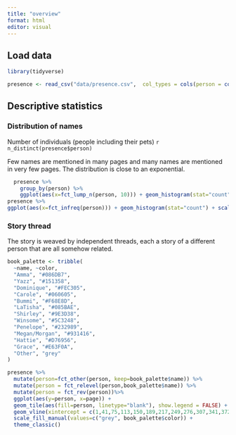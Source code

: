 ```yaml
---
title: "overview"
format: html
editor: visual
---
```


## Load data

```r
library(tidyverse)

```

```r
presence <- read_csv("data/presence.csv",  col_types = cols(person = col_factor()))
```

## Descriptive statistics

### Distribution of names

Number of individuals (people including their pets) `r n_distinct(presence$person)`

Few names are mentioned in many pages and many names are mentioned in very few pages. The distribution is close to an exponential.

```r
  presence %>%
    group_by(person) %>%
    ggplot(aes(x=fct_lump_n(person, 10))) + geom_histogram(stat="count")
presence %>%   
ggplot(aes(x=fct_infreq(person))) + geom_histogram(stat="count") + scale_y_log10()

```

### Story thread

The story is weaved by independent threads, each a story of a different person that are all somehow related.

```r

book_palette <- tribble(
  ~name, ~color,
  "Amma", "#086DB7",
  "Yazz", "#151358",
  "Dominique", "#FEC305",
  "Carole", "#060605",
  "Bummi", "#F68E8D",
  "LaTisha", "#085BAE",
  "Shirley", "#9E3D38",
  "Winsome", "#5C3248",
  "Penelope", "#232989",
  "Megan/Morgan", "#931416",
  "Hattie", "#D76956",
  "Grace", "#E63F0A",
  "Other", "grey"
)

presence %>% 
  mutate(person=fct_other(person, keep=book_palette$name)) %>%
  mutate(person = fct_relevel(person,book_palette$name)) %>% 
  mutate(person = fct_rev(person))%>% 
  ggplot(aes(y=person, x=page)) + 
  geom_tile(aes(fill=person, linetype="blank"), show.legend = FALSE) +
  geom_vline(xintercept = c(1,41,75,113,150,189,217,249,276,307,341,372,405,439,453), color="grey40", linetype="dotted") +
  scale_fill_manual(values=c("grey", book_palette$color)) +
  theme_classic()
```
